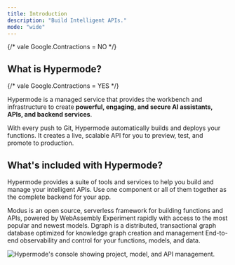 ```yaml
---
title: Introduction
description: "Build Intelligent APIs."
mode: "wide"
---
```


{/* vale Google.Contractions = NO */}

## What is Hypermode?

{/* vale Google.Contractions = YES */}

Hypermode is a managed service that provides the workbench and infrastructure to
create **powerful, engaging, and secure AI assistants, APIs, and backend
services**.

With every push to Git, Hypermode automatically builds and deploys your
functions. It creates a live, scalable API for you to preview, test, and promote
to production.

## What's included with Hypermode?

Hypermode provides a suite of tools and services to help you build and manage
your intelligent APIs. Use one component or all of them together as the complete
backend for your app.

<CardGroup cols={2}>
  <Card title="Functions" icon="rectangle-code" href="/modus">
    Modus is an open source, serverless framework for building functions and
    APIs, powered by WebAssembly
  </Card>
  <Card title="Model Hosting" icon="cube" href="/hosted-models">
    Experiment rapidly with access to the most popular and newest models.
  </Card>
  <Card title="Graph Data Store" icon="chart-network" href="/dgraph">
    Dgraph is a distributed, transactional graph database optimized for
    knowledge graph creation and management
  </Card>
  <Card title="Integrated Console" icon="display" href="/observe-functions">
    End-to-end observability and control for your functions, models, and data.
  </Card>
</CardGroup>

<img
  className="block"
  src="/images/console-screenshot.png"
  alt="Hypermode's console showing project, model, and API management."
/>

